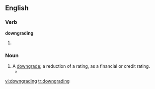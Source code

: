 ==English==

===Verb===
'''downgrading'''

# {{present participle of|[[downgrade]]}}

===Noun===
{{en-noun}}

# A [[downgrade]]; a reduction of a rating, as a financial or credit rating.
#*{{quote-news|year=2007|date=July 11|author=Vikas Bajaj|title=Rate Agencies Move Toward Downgrading Some Mortgage Bonds|work=New York Times|url=http://www.nytimes.com/2007/07/11/business/11lend.html
|passage=Financial markets fell sharply on the news of possible '''downgradings'''.}}

[[vi:downgrading]]
[[tr:downgrading]]